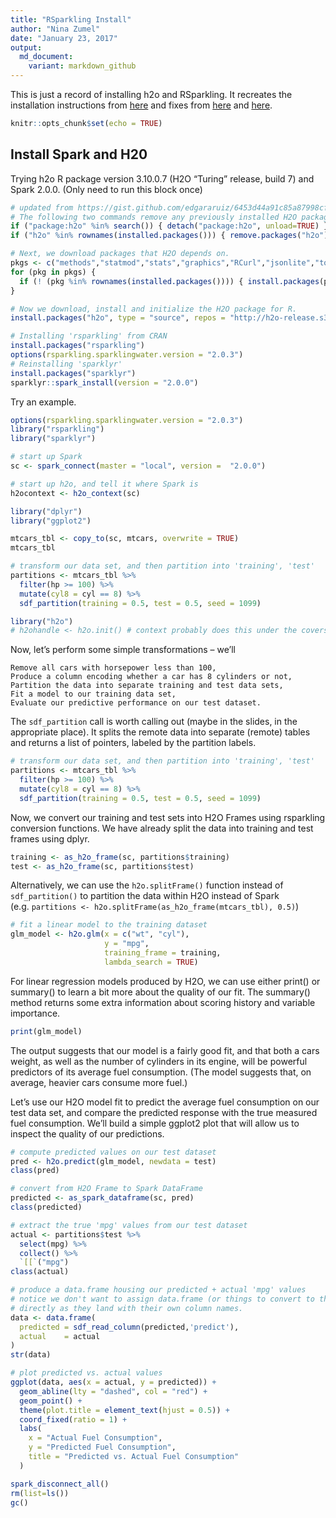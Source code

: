 ```yaml
---
title: "RSparkling Install"
author: "Nina Zumel"
date: "January 23, 2017"
output:
  md_document:
    variant: markdown_github
---
```


This is just a record of installing h2o and RSparkling. It recreates the installation 
instructions from [here](http://spark.rstudio.com/h2o.html) and fixes from [here](https://gist.github.com/edgararuiz/6453d44a91c85a87998cfeb0dfed9fa9) and [here](https://gist.github.com/JohnMount/bdfb47c2d02f96a4a36017c7e5ce2de6). 

```r
knitr::opts_chunk$set(echo = TRUE)
```

## Install Spark and H20

Trying  h2o R package version 3.10.0.7 (H2O “Turing” release, build 7) and Spark 2.0.0.
(Only need to run this block once)

```r
# updated from https://gist.github.com/edgararuiz/6453d44a91c85a87998cfeb0dfed9fa9
# The following two commands remove any previously installed H2O packages for R.
if ("package:h2o" %in% search()) { detach("package:h2o", unload=TRUE) }
if ("h2o" %in% rownames(installed.packages())) { remove.packages("h2o") }

# Next, we download packages that H2O depends on.
pkgs <- c("methods","statmod","stats","graphics","RCurl","jsonlite","tools","utils")
for (pkg in pkgs) {
  if (! (pkg %in% rownames(installed.packages()))) { install.packages(pkg) }
}

# Now we download, install and initialize the H2O package for R.
install.packages("h2o", type = "source", repos = "http://h2o-release.s3.amazonaws.com/h2o/rel-turnbull/2/R")

# Installing 'rsparkling' from CRAN
install.packages("rsparkling")
options(rsparkling.sparklingwater.version = "2.0.3")
# Reinstalling 'sparklyr' 
install.packages("sparklyr")
sparklyr::spark_install(version = "2.0.0")
```

Try an example.

```r
options(rsparkling.sparklingwater.version = "2.0.3")
library("rsparkling") 
library("sparklyr")

# start up Spark
sc <- spark_connect(master = "local", version =  "2.0.0")

# start up h2o, and tell it where Spark is
h2ocontext <- h2o_context(sc)

library("dplyr")
library("ggplot2")

mtcars_tbl <- copy_to(sc, mtcars, overwrite = TRUE)
mtcars_tbl

# transform our data set, and then partition into 'training', 'test'
partitions <- mtcars_tbl %>%
  filter(hp >= 100) %>%
  mutate(cyl8 = cyl == 8) %>%
  sdf_partition(training = 0.5, test = 0.5, seed = 1099)

library("h2o")
# h2ohandle <- h2o.init() # context probably does this under the covers
```


Now, let’s perform some simple transformations – we’ll

    Remove all cars with horsepower less than 100,
    Produce a column encoding whether a car has 8 cylinders or not,
    Partition the data into separate training and test data sets,
    Fit a model to our training data set,
    Evaluate our predictive performance on our test dataset.
    
The `sdf_partition` call is worth calling out (maybe in the slides, in the appropriate place).
It splits the remote data into separate (remote) tables and returns a list of pointers,
labeled by the partition labels.

```r
# transform our data set, and then partition into 'training', 'test'
partitions <- mtcars_tbl %>%
  filter(hp >= 100) %>%
  mutate(cyl8 = cyl == 8) %>%
  sdf_partition(training = 0.5, test = 0.5, seed = 1099)
```

Now, we convert our training and test sets into H2O Frames using rsparkling conversion functions. We have already split the data into training and test frames using dplyr.

```r
training <- as_h2o_frame(sc, partitions$training)
test <- as_h2o_frame(sc, partitions$test)
```

Alternatively, we can use the `h2o.splitFrame()` function instead of `sdf_partition()` to partition the data within H2O instead of Spark (e.g. `partitions <- h2o.splitFrame(as_h2o_frame(mtcars_tbl), 0.5)`)

```r
# fit a linear model to the training dataset
glm_model <- h2o.glm(x = c("wt", "cyl"), 
                     y = "mpg", 
                     training_frame = training,
                     lambda_search = TRUE)
```

For linear regression models produced by H2O, we can use either print() or summary() to learn a bit more about the quality of our fit. The summary() method returns some extra information about scoring history and variable importance.

```r
print(glm_model)
```

The output suggests that our model is a fairly good fit, and that both a cars weight, as well as the number of cylinders in its engine, will be powerful predictors of its average fuel consumption. (The model suggests that, on average, heavier cars consume more fuel.)

Let’s use our H2O model fit to predict the average fuel consumption on our test data set, and compare the predicted response with the true measured fuel consumption. We’ll build a simple ggplot2 plot that will allow us to inspect the quality of our predictions.

```r
# compute predicted values on our test dataset
pred <- h2o.predict(glm_model, newdata = test)
class(pred)

# convert from H2O Frame to Spark DataFrame
predicted <- as_spark_dataframe(sc, pred)
class(predicted)

# extract the true 'mpg' values from our test dataset
actual <- partitions$test %>%
  select(mpg) %>%
  collect() %>%
  `[[`("mpg")
class(actual)

# produce a data.frame housing our predicted + actual 'mpg' values
# notice we don't want to assign data.frame (or things to convert to them)
# directly as they land with their own column names.
data <- data.frame(
  predicted = sdf_read_column(predicted,'predict'),
  actual    = actual
)
str(data)

# plot predicted vs. actual values
ggplot(data, aes(x = actual, y = predicted)) +
  geom_abline(lty = "dashed", col = "red") +
  geom_point() +
  theme(plot.title = element_text(hjust = 0.5)) +
  coord_fixed(ratio = 1) +
  labs(
    x = "Actual Fuel Consumption",
    y = "Predicted Fuel Consumption",
    title = "Predicted vs. Actual Fuel Consumption"
  )
```

```r
spark_disconnect_all()
rm(list=ls())
gc()
```

